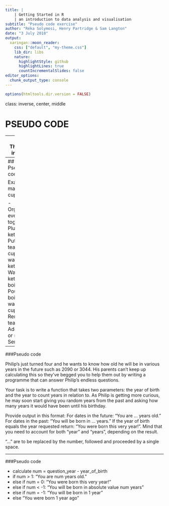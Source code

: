 ---
title: | 
    | Getting Started in R
    | an introduction to data analysis and visualisation
subtitle: "Pseudo code exercise"
author: "Réka Solymosi, Henry Partridge & Sam Langton"
date: "3 July 2018"
output:
  xaringan::moon_reader:
    css: ["default", "my-theme.css"]
    lib_dir: libs
    nature:
      highlightStyle: github
      highlightLines: true
      countIncrementalSlides: false
editor_options: 
  chunk_output_type: console
---

```{r setup, include=FALSE}
options(htmltools.dir.version = FALSE)
```

class: inverse, center, middle

# PSEUDO CODE

---
## Thinking in code

- To be able to code in R we need to be able to consider the task we want to achieve step by step, according to its sequence

- When executing a script, we assume that the computer will start at the beginning, and work through it line by line until the end

- This is a basic assumption of algorithm design called SEQUENCE

---
## Pseudo code

Example: making a cup of tea

- Organise everything together
- Plug in kettle
- Put teabag in cup
- Put water into kettle
- Wait for kettle to boil
- Pour boiled wated into cup
- Remove tea bag
- Add milk or sugar
- Serve

---
###Pseudo code

Philip's just turned four and he wants to know how old he will be in various years in the future such as 2090 or 3044. His parents can't keep up calculating this so they've begged you to help them out by writing a programme that can answer Philip's endless questions.

Your task is to write a function that takes two parameters: the year of birth and the year to count years in relation to. As Philip is getting more curious, he may soon start giving you random years from the past and asking how many years it would have been until his birthday. 

Provide output in this format: For dates in the future: "You are ... years old." For dates in the past: "You will be born in ... years." If the year of birth equals the year requested return: "You were born this very year!". Mind that you need to account for both "year" and "years", depending on the result.

"..." are to be replaced by the number, followed and proceeded by a single space.

---
###Pseudo code

- calculate num = question_year - year_of_birth
- if num > 1: "You are num years old."
- else if num = 0: "You were born this very year!"
- else if num < -1: "You will be born in absolute value num years"
- else if num = -1: "You will be born in 1 year"
- else "You were born 1 year ago"

